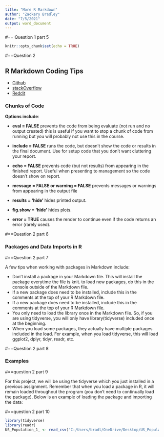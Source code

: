 ---
title: "More R Markdown"
author: "Zackery Bradley"
date: "7/5/2021"
output: word_document
---
#== Question 1 part 5
<!--
Date Created: Use today’s date in 2021-07-05 format
Description: Add a few sentences that includes what the program is doing, files you plan to use, where you 
got them, etc. For this project, add the following text under description:
This is an R Markdown document. Markdown is a simple formatting syntax for authoring HTML, PDF, and MS 
Word documents. The following is just a sample of some of the things you can do with R Markdown.
Modified: 
This will not have anything now but will be useful if you make changes in the future to a document. For this 
project, put today’s date (in 2021-07-05 format) and type created 
-->

```{r setup, include=TRUE}
knitr::opts_chunk$set(echo = TRUE)
```
#==Question 2

## R Markdown Coding Tips

* [Github](https://github.com)
* [stackOverflow](https://www.stackoverflow.com)
* [Reddit](https://www.Reddit.com)

### **Chunks of Code**

**Options include**:

* **eval = FALSE** prevents the code from being evaluate (not run and no output created) this is useful if you want to stop a chunk of code from running but you will probably not use this in the course.

* **include = FALSE** runs the code, but doesn’t show the code or results in the final document. 
Use for setup code that you don’t want cluttering your report.
* **echo = FALSE** prevents code (but not results) from appearing in the finished report. Useful 
when presenting to management so the code doesn’t show on report.
* **message = FALSE or warning = FALSE** prevents messages or warnings from appearing in the 
output file
* **results = ‘hide’** hides printed output.
* **fig.show = ‘hide’** hides plots.
* **error = TRUE** causes the render to continue even if the code returns an error (rarely used).

#==Question 2 part 6

### **Packages and Data Imports in R**

#==Question 2 part 7

A few tips when working with packages in Markdown include:

* Don't install a package in your Markdown file. This will install the package everytime the file is knit. to load new packages, do this in the console outside of the Markdown file.
- If a new package does need to be installed, include this in the comments at the top of your R Markdown file.
- If a new package does need to be installed, include this in the comments at the top of your R 
Markdown file.
+ You only need to load the library once in the Markdown file. So, if you are using tidyverse, you 
will only have library(tidyverse) included once at the beginning.
* When you load some packages, they actually have multiple packages included in the load. For 
example, when you load tidyverse, this will load ggplot2, dplyr, tidyr, readr, etc.

#==Question 2 part 8

### **Examples**

#==question 2 part 9

For this project, we will be using the tidyverse which you just installed in a previous assignment. 
Remember that when you load a package in R, it will remain loaded throughout the program (you 
don’t need to continually load the package).
Below is an example of loading the package and importing the data:

#==question 2 part 10

```{r **packages**}
library(tidyverse)
library(readr)
US_Population_1_ <- read_csv("C:/Users/bradl/OneDrive/Desktop/US_Population (1).csv")
```









